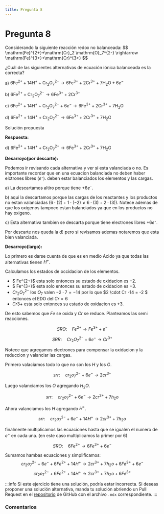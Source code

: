 ```yaml
---
title: Pregunta 8
---
```



# Pregunta 8

<div className="exercise">
Considerando la siguiente reacción redox no balanceada:
$$
\mathrm{Fe}^{2+}+\mathrm{Cr}_2 \mathrm{O}_7^{2-} \rightarrow \mathrm{Fe}^{3+}+\mathrm{Cr}^{3+}
$$

¿Cuál de las siguientes alternativas de ecuación iónica balanceada es la correcta?

a) $6 \mathrm{Fe}^{2+}+14 \mathrm{H}^{+}+\mathrm{Cr}_2 \mathrm{O}_7^{2-} \rightarrow 6 \mathrm{Fe}^{3+}+2 \mathrm{Cr}^{3+}+7 \mathrm{H}_2 \mathrm{O}+6 e^{-}$

b) $6 \mathrm{Fe}^{2+}+\mathrm{Cr}_2 \mathrm{O}_7^{2-} \rightarrow 6 \mathrm{Fe}^{3+}+2 \mathrm{Cr}^{3+}$

c) $6 \mathrm{Fe}^{2+}+14 \mathrm{H}^{+}+\mathrm{Cr}_2 \mathrm{O}_7^{2-}+6 e^{-} \rightarrow 6 \mathrm{Fe}^{3+}+2 \mathrm{Cr}^{3+}+7 \mathrm{H}_2 \mathrm{O}$

d) $6 \mathrm{Fe}^{2+}+14 \mathrm{H}^{+}+\mathrm{Cr}_2 \mathrm{O}_7^{2-} \rightarrow 6 \mathrm{Fe}^{3+}+2 \mathrm{Cr}^{3+}+7 \mathrm{H}_2 \mathrm{O}$
</div>

<MDXDetails>
<summary>Solución propuesta</summary>

<div className="exercise">

**Respuesta:**

d) $6 \mathrm{Fe}^{2+}+14 \mathrm{H}^{+}+\mathrm{Cr}_2 \mathrm{O}_7^{2-} \rightarrow 6 \mathrm{Fe}^{3+}+2 \mathrm{Cr}^{3+}+7 \mathrm{H}_2 \mathrm{O}$

**Desarroyo(por descarte):**

Podemos ir revisando cada alternativa y ver si esta valanciada o no. Es importante recordar que en una ecuacion balanciada no deben haber elctrones libres $(e⁻)$. deben estar balanciados los elementos y las cargas.

a) La descartamos altiro porque tiene $+6e⁻$.

b) aqui la descartamos porque las cargas de los reactantes y los productos no estan valanciadas $(6\cdot (2) + 1 \cdot (-2) \neq 6 \cdot (3) + 2 \cdot (3))$. Notece ademas de que los oxigenos tampoco estan balanciados ya que en los productos no hay oxigeno.

c) Esta alternativa tambien se descarta porque tiene electrones libres $+6e⁻$.

Por descarte nos queda la d) pero si revisamos ademas notaremos que esta bien valanciada.

**Desarroyo(largo):**

Lo primero es darse cuenta de que es en medio Acido ya que todas las alternativas tienen $H^+$.

Calculamos los estados de occidacion de los elementos.

- $ Fe^{2+}$ esta solo entonces su estado de oxidacion es +2.
- $ Fe^{3+}$ esta solo entonces su estado de oxidacion es +3.
- $Cr_2O_7^{2-}$ los $O_7$ valen $-2 \cdot 7 = -14$ por lo que $2 \cdot Cr -14 = -2 $ entonces el EDO del $Cr = 6$
- $Cr{3+}$ esta solo entonces su estado de oxidacion es +3.

De esto sabemos que $Fe$ se oxida y $Cr$ se reduce. Planteamos las semi reacciones.

$$
SRO: \quad Fe^{2+} \rightarrow Fe^{3+} + e^-
$$


$$
SRR: \quad Cr_2O_7^{2-} + 6e^- \rightarrow Cr^{3+}
$$

Notece que agregamos electrones para compensar la oxidacion y la reduccion y valanciar las cargas.

Primero valaciamos todo lo que no son los $H$ y los $O$.

$$
srr: \quad cr_2o_7^{2-} + 6e^- \rightarrow 2cr^{3+}
$$

Luego valanciamos los $O$ agregando $H_2O$.

$$
srr: \quad cr_2o_7^{2-} + 6e^- \rightarrow 2cr^{3+} + 7h_2o
$$

Ahora valanciamos los $H$ agregando $H^+$.

$$
srr: \quad cr_2o_7^{2-} + 6e^- + 14H^+ \rightarrow 2cr^{3+} + 7h_2o
$$

finalmente multiplicamos las ecuaciones hasta que se igualen el numero de $e^-$ en cada una. (en este caso multiplicamos la primer por 6)

$$
SRO: \quad 6Fe^{2+} \rightarrow 6Fe^{3+} + 6e^-
$$

Sumamos hambas ecuaciones y simplificamos:
$$
 cr_2o_7^{2-} + 6e^- +  6Fe^{2+} + 14H^+ \rightarrow 2cr^{3+} + 7h_2o + 6Fe^{3+} + 6e^-
$$
$$
 cr_2o_7^{2-} +  6Fe^{2+} + 14H^+ \rightarrow 2cr^{3+} + 7h_2o + 6Fe^{3+}
$$



</div>

:::info
Si este ejercicio tiene una solución, podría estar incorrecta. Si deseas proponer una solución alternativa, manda tu solución abriendo
un Pull Request en el [repositorio](https://github.com/crow-rojas/apuntes-fundamentals/pulls) de GitHub con el archivo
`.mdx` correspondiente.
:::

</MDXDetails>

### Comentarios

<Disqus
  url="https://crow-rojas.github.io/apuntes-fundamentals/docs/science/chemistry/exercises/2016-2/p08"
  identifier="docs/science/chemistry/exercises/2016-2/p08"
  title="2016-2 Quimica - Pregunta 08"
/>
